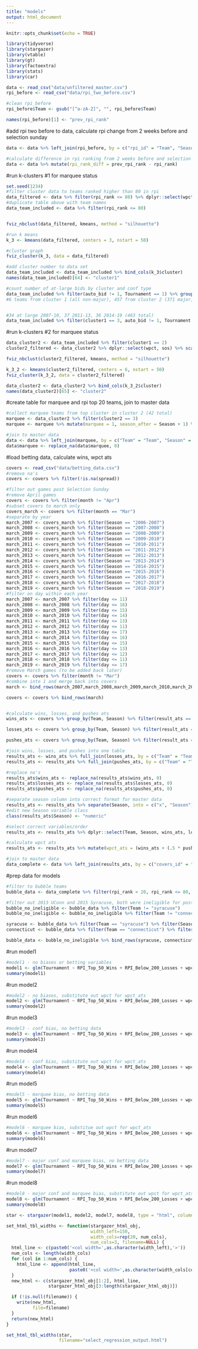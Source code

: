 ```yaml
---
title: "models"
output: html_document
---
```


```r
knitr::opts_chunk$set(echo = TRUE)
```

```r
library(tidyverse)
library(stargazer)
library(vtable)
library(gt)
library(factoextra)
library(stats)
library(car)
```

```r
data <- read_csv("data/unfiltered_master.csv")
rpi_before <- read_csv("data/rpi_two_before.csv")

#clean rpi_before
rpi_before$Team <- gsub("[^a-zA-Z]", "", rpi_before$Team)

names(rpi_before)[1] <- "prev_rpi_rank"
```

#add rpi two before to data, calculate rpi change from 2 weeks before and selection sunday
```r
data <- data %>% left_join(rpi_before, by = c("rpi_id" = "Team", "Season" = "Season"))

#calculate difference in rpi ranking from 2 weeks before and selection sunday
data <- data %>% mutate(rpi_rank_diff = prev_rpi_rank - rpi_rank)
```

#run k-clusters #1 for marquee status
```r
set.seed(1234)
#filter cluster data to teams ranked higher than 80 in rpi
data_filtered <- data %>% filter(rpi_rank <= 80) %>% dplyr::select(wpct, sos) %>% scale()
#duplicate table above with team names
data_team_included <- data %>% filter(rpi_rank <= 80)


fviz_nbclust(data_filtered, kmeans, method = "silhouette")

#run k means
k_3 <- kmeans(data_filtered, centers = 3, nstart = 50)

#cluster graph
fviz_cluster(k_3, data = data_filtered)

#add cluster number to data set
data_team_included <- data_team_included %>% bind_cols(k_3$cluster)
names(data_team_included)[64] <- "cluster1"

#count number of at-large bids by cluster and conf type
data_team_included %>% filter(auto_bid != 1, Tournament == 1) %>% group_by(cluster1, major_conf) %>% summarise(n = n(), med = median(seed))
#6 teams from cluster 1 (all non-major), 457 from cluster 2 (371 major, 86 non-major) (no rpi filter)


#34 at large 2007-10, 37 2011-13, 36 2014-19 (463 total)
data_team_included %>% filter(cluster1 == 3, auto_bid != 1, Tournament == 1)
```

#run k-clusters #2 for marquee status
```r
data_cluster2 <- data_team_included %>% filter(cluster1 == 2)
cluster2_filtered <- data_cluster2 %>% dplyr::select(wpct, sos) %>% scale()

fviz_nbclust(cluster2_filtered, kmeans, method = "silhouette")

k_3_2 <- kmeans(cluster2_filtered, centers = 6, nstart = 50)
fviz_cluster(k_3_2, data = cluster2_filtered)

data_cluster2 <- data_cluster2 %>% bind_cols(k_3_2$cluster)
names(data_cluster2)[65] <- "cluster2"
```

#create table for marquee and rpi top 20 teams, join to master data
```r
#collect marquee teams from top cluster in cluster 2 (42 total)
marquee <- data_cluster2 %>% filter(cluster2 == 3)
marquee <- marquee %>% mutate(marquee = 1, season_after = Season + 1) %>% dplyr::select(Team, season_after, marquee)

#join to master data
data <- data %>% left_join(marquee, by = c("Team" = "Team", "Season" = "season_after"))
data$marquee <- replace_na(data$marquee, 0)
```

#load betting data, calculate wins, wpct ats
```r
covers <- read_csv("data/betting_data.csv")
#remove na's
covers <- covers %>% filter(!is.na(spread))

#filter out games post Selection Sunday
#remove April games
covers <- covers %>% filter(month != "Apr")
#subset covers to march only
covers_march <- covers %>% filter(month == "Mar")
#separate by year
march_2007 <- covers_march %>% filter(Season == "2006-2007")
march_2008 <- covers_march %>% filter(Season == "2007-2008")
march_2009 <- covers_march %>% filter(Season == "2008-2009")
march_2010 <- covers_march %>% filter(Season == "2009-2010")
march_2011 <- covers_march %>% filter(Season == "2010-2011")
march_2012 <- covers_march %>% filter(Season == "2011-2012")
march_2013 <- covers_march %>% filter(Season == "2012-2013")
march_2014 <- covers_march %>% filter(Season == "2013-2014")
march_2015 <- covers_march %>% filter(Season == "2014-2015")
march_2016 <- covers_march %>% filter(Season == "2015-2016")
march_2017 <- covers_march %>% filter(Season == "2016-2017")
march_2018 <- covers_march %>% filter(Season == "2017-2018")
march_2019 <- covers_march %>% filter(Season == "2018-2019")
#filter on day within each year
march_2007 <- march_2007 %>% filter(day <= 11)
march_2008 <- march_2008 %>% filter(day <= 16)
march_2009 <- march_2009 %>% filter(day <= 15)
march_2010 <- march_2010 %>% filter(day <= 14)
march_2011 <- march_2011 %>% filter(day <= 13)
march_2012 <- march_2012 %>% filter(day <= 11)
march_2013 <- march_2013 %>% filter(day <= 17)
march_2014 <- march_2014 %>% filter(day <= 16)
march_2015 <- march_2015 %>% filter(day <= 15)
march_2016 <- march_2016 %>% filter(day <= 13)
march_2017 <- march_2017 %>% filter(day <= 12)
march_2018 <- march_2018 %>% filter(day <= 11)
march_2019 <- march_2019 %>% filter(day <= 17)
#remove March games (to be added back later)
covers <- covers %>% filter(month != "Mar")
#combine into 1 and merge back into covers
march <- bind_rows(march_2007,march_2008,march_2009,march_2010,march_2011,march_2012,march_2013,march_2014,march_2015,march_2016,march_2017,march_2018,march_2019)

covers <- covers %>% bind_rows(march)


#calculate wins, losses, and pushes ats
wins_ats <- covers %>% group_by(Team, Season) %>% filter(result_ats == "W") %>% summarise(wins_ats = n())

losses_ats <- covers %>% group_by(Team, Season) %>% filter(result_ats == "L") %>% summarise(losses_ats = n())

pushes_ats <- covers %>% group_by(Team, Season) %>% filter(result_ats == "P") %>% summarise(pushes_ats = n())

#join wins, losses, and pushes into one table
results_ats <- wins_ats %>% full_join(losses_ats, by = c("Team" = "Team", "Season" = "Season"))
results_ats <- results_ats %>% full_join(pushes_ats, by = c("Team" = "Team", "Season" = "Season"))

#replace na's
results_ats$wins_ats <- replace_na(results_ats$wins_ats, 0)
results_ats$losses_ats <- replace_na(results_ats$losses_ats, 0)
results_ats$pushes_ats <- replace_na(results_ats$pushes_ats, 0)

#separate season column into correct format for master data
results_ats <- results_ats %>% separate(Season, into = c("x", "Season"), sep = "-")
#edit new Season variable class
class(results_ats$Season) <- "numeric"

#select correct variables/order
results_ats <- results_ats %>% dplyr::select(Team, Season, wins_ats, losses_ats, pushes_ats)

#calculate wpct ats
results_ats <- results_ats %>% mutate(wpct_ats = (wins_ats + (.5 * pushes_ats))/(wins_ats + losses_ats + pushes_ats))

#join to master data
data_complete <- data %>% left_join(results_ats, by = c("covers_id" = "Team", "Season" = "Season"))
```

#prep data for models
```r
#filter to bubble teams
bubble_data <- data_complete %>% filter(rpi_rank > 20, rpi_rank <= 80, auto_bid != 1, Season >= 2007)

#filter out 2013 UConn and 2015 Syracuse, both were ineligible for postseason
bubble_no_ineligible <- bubble_data %>% filter(Team != "syracuse")
bubble_no_ineligible <- bubble_no_ineligible %>% filter(Team != "connecticut")

syracuse <- bubble_data %>% filter(Team == "syracuse") %>% filter(Season != 2015)
connecticut <- bubble_data %>% filter(Team == "connecticut") %>% filter(Season != 2013)

bubble_data <- bubble_no_ineligible %>% bind_rows(syracuse, connecticut)
```

#run model1
```r
#model1 - no biases or betting variables
model1 <- glm(Tournament ~ RPI_Top_50_Wins + RPI_Below_200_Losses + wpct + conf_wpct + Ranked + RPI + rpi_rank_diff + point_diff + sos, data = bubble_data, family = binomial(link = "logit"))
summary(model1)
```

#run model2
```r
#model2 - no biases, substitute out wpct for wpct_ats
model2 <- glm(Tournament ~ RPI_Top_50_Wins + RPI_Below_200_Losses + wpct_ats + conf_wpct + Ranked + RPI + rpi_rank_diff + point_diff + sos, data = bubble_data, family = binomial(link = "logit"))
summary(model2)
```

#run model3
```r
#model3 - conf bias, no betting data
model3 <- glm(Tournament ~ RPI_Top_50_Wins + RPI_Below_200_Losses + wpct + conf_wpct + Ranked + RPI + rpi_rank_diff + point_diff + sos + major_conf, data = bubble_data, family = binomial(link = "logit"))
summary(model3)
```

#run model4
```r
#model4 - conf bias, substitute out wpct for wpct_ats
model4 <- glm(Tournament ~ RPI_Top_50_Wins + RPI_Below_200_Losses + wpct_ats + conf_wpct + Ranked + RPI + rpi_rank_diff + point_diff + sos + major_conf, data = bubble_data, family = binomial(link = "logit"))
summary(model4)
```

#run model5
```r
#model5 - marquee bias, no betting data
model5 <- glm(Tournament ~ RPI_Top_50_Wins + RPI_Below_200_Losses + wpct + conf_wpct + Ranked + RPI + rpi_rank_diff + point_diff + sos + marquee, data = bubble_data, family = binomial(link = "logit"))
summary(model5)
```

#run model6
```r
#model6 - marquee bias, substitue out wpct for wpct_ats
model6 <- glm(Tournament ~ RPI_Top_50_Wins + RPI_Below_200_Losses + wpct_ats + conf_wpct + Ranked + RPI + rpi_rank_diff + point_diff + sos + marquee, data = bubble_data, family = binomial(link = "logit"))
summary(model6)
```

#run model7
```r
#model7 - major conf and marquee bias, no betting data
model7 <- glm(Tournament ~ RPI_Top_50_Wins + RPI_Below_200_Losses + wpct + conf_wpct + Ranked + RPI + rpi_rank_diff + point_diff + sos + major_conf + marquee, data = bubble_data, family = binomial(link = "logit"))
summary(model7)
```

#run model8
```r
#model8 - major conf and marquee bias, substitute out wpct for wpct_ats
model8 <- glm(Tournament ~ RPI_Top_50_Wins + RPI_Below_200_Losses + wpct_ats + conf_wpct + Ranked + RPI + rpi_rank_diff + point_diff + sos + major_conf + marquee, data = bubble_data, family = binomial(link = "logit"))
summary(model8)
```

```r
star <- stargazer(model1, model2, model7, model8, type = "html", column.labels = c("No Biases", "Both Biases"), dep.var.labels = "Made Tournament", covariate.labels = c("RPI Top 50 Wins", "RPI Below 200 Losses", "Win Pct", "Win Pct ATS", "Conference Win Pct", "Ranked", "RPI", "RPI Rank Difference", "Point Differential", "Strength of Schedule", "Major Conference", "Marquee"), omit.stat = c("all"), title = "Figure 1 - Logit Model Results", column.separate = c(2,2))
```

```r
set_html_tbl_widths <- function(stargazer_html_obj, 
                                width_left=150, 
                                width_cols=rep(20, num_cols), 
                                num_cols=3, filename=NULL) {
  html_line <- c(paste0('<col width=',as.character(width_left),'>'))
  num_cols <- length(width_cols)
  for (col in 1:num_cols) {
    html_line <- append(html_line,
                        paste0('<col width=',as.character(width_cols[col]),'>'))
  } 
  new_html <- c(stargazer_html_obj[1:2], html_line, 
                stargazer_html_obj[3:length(stargazer_html_obj)])

  if (!is.null(filename)) {
    write(new_html,    
          file=filename)
  }
  return(new_html)
}

set_html_tbl_widths(star, 
                    filename="select_regression_output.html")
```

